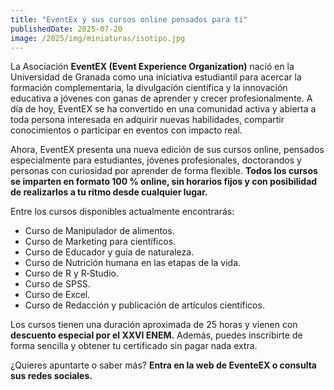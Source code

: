```yaml
---
title: "EventEx y sus cursos online pensados para ti"
publishedDate: 2025-07-20
image: /2025/img/miniaturas/isotipo.jpg
---
```


La Asociación **EventEX (Event Experience Organization)** nació en la Universidad de Granada como una iniciativa estudiantil para acercar la formación complementaria, 
la divulgación científica y la innovación educativa a jóvenes con ganas de aprender y crecer profesionalmente. 
A día de hoy, EventEX se ha convertido en una comunidad activa y abierta a toda persona interesada en adquirir nuevas habilidades, compartir conocimientos o 
participar en eventos con impacto real.

Ahora, EventEX presenta una nueva edición de sus cursos online, pensados especialmente para estudiantes, jóvenes profesionales, doctorandos y personas con curiosidad por aprender de forma flexible. 
**Todos los cursos se imparten en formato 100 % online, sin horarios fijos y con posibilidad de realizarlos a tu ritmo desde cualquier lugar.**

Entre los cursos disponibles actualmente encontrarás:
<ul className="puntos-negrita">
  <li>Curso de Manipulador de alimentos.</li>
  <li>Curso de Marketing para científicos.</li>
  <li>Curso de Educador y guía de naturaleza.</li>
  <li>Curso de Nutrición humana en las etapas de la vida.</li>
  <li>Curso de R y R‑Studio.</li>
  <li>Curso de SPSS.</li>
  <li>Curso de Excel.</li>
  <li>Curso de Redacción y publicación de artículos científicos.</li>
</ul>

Los cursos tienen una duración aproximada de 25 horas y vienen con **descuento especial por el XXVI ENEM.** Además, puedes inscribirte de 
forma sencilla y obtener tu certificado sin pagar nada extra.

¿Quieres apuntarte o saber más? **Entra en la web de EventeEX o consulta sus redes sociales.**
